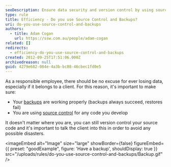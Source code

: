 ```yaml
---
seoDescription: Ensure data security and version control by using source control systems and regular backups to prevent data loss.
type: rule
title: Efficiency - Do you use Source Control and Backups?
uri: do-you-use-source-control-and-backups
authors:
  - title: Adam Cogan
    url: https://ssw.com.au/people/adam-cogan
related: []
redirects:
  - efficiency-do-you-use-source-control-and-backups
created: 2012-09-25T17:51:06.000Z
archivedreason: null
guid: 4279e682-084e-4a3b-bc88-46cbec1fd0e5
---
```


As a responsible employee, there should be no excuse for ever losing data, especially if it belongs to a client. For this reason, it's important to make sure:
- Your [backups](/rules-to-better-backups) are working properly (backups always succeed, restores fail)
- You are using [source control](/rules-to-better-version-control-with-tfs-aka-source-control) for any code you develop

It doesn't matter where you are, you can still version control your source code and it's important to talk the client into this in order to avoid any possible disasters.

<imageEmbed
  alt="Image"
  size="large"
  showBorder={false}
  figureEmbed={{
    preset: "goodExample",
    figure: 'Have a backup',
    shouldDisplay: true
  }}
  src="/uploads/rules/do-you-use-source-control-and-backups/Backup.gif"
/>